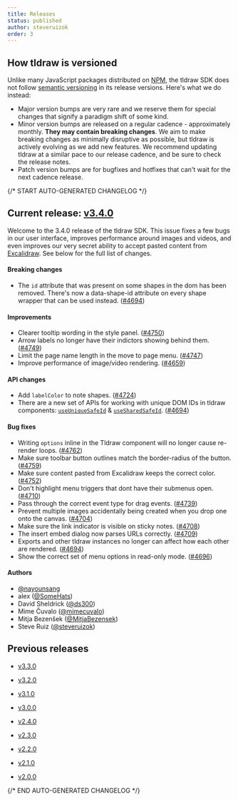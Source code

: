 ```yaml
---
title: Releases
status: published
author: steveruizok
order: 3
---
```


## How tldraw is versioned

Unlike many JavaScript packages distributed on [NPM](https://www.npmjs.com/), the tldraw SDK does not follow [semantic versioning](https://semver.org/) in its release versions. Here's what we do instead:

- Major version bumps are very rare and we reserve them for special changes that signify a paradigm shift of some kind.
- Minor version bumps are released on a regular cadence - approximately monthly. **They may contain breaking changes**. We aim to make breaking changes as minimally disruptive as possible, but tldraw is actively evolving as we add new features. We recommend updating tldraw at a similar pace to our release cadence, and be sure to check the release notes.
- Patch version bumps are for bugfixes and hotfixes that can't wait for the next cadence release.

{/* START AUTO-GENERATED CHANGELOG */}

## Current release: [v3.4.0](/releases/v3.4.0)

Welcome to the 3.4.0 release of the tldraw SDK. This issue fixes a few bugs in our user interface, improves performance around images and videos, and even improves our very secret ability to accept pasted content from [Excalidraw](https://excalidraw.com/). See below for the full list of changes.

#### Breaking changes

- The `id` attribute that was present on some shapes in the dom has been removed. There's now a data-shape-id attribute on every shape wrapper that can be used instead. ([#4694](https://github.com/tldraw/tldraw/pull/4694))

#### Improvements

- Clearer tooltip wording in the style panel. ([#4750](https://github.com/tldraw/tldraw/pull/4750))
- Arrow labels no longer have their indictors showing behind them. ([#4749](https://github.com/tldraw/tldraw/pull/4749))
- Limit the page name length in the move to page menu. ([#4747](https://github.com/tldraw/tldraw/pull/4747))
- Improve performance of image/video rendering. ([#4659](https://github.com/tldraw/tldraw/pull/4659))

#### API changes

- Add `labelColor` to note shapes. ([#4724](https://github.com/tldraw/tldraw/pull/4724))
- There are a new set of APIs for working with unique DOM IDs in tldraw components: [`useUniqueSafeId`](https://staging.tldraw.dev/reference/editor/useUniqueSafeId) & [`useSharedSafeId`](https://staging.tldraw.dev/reference/editor/useSharedSafeId). ([#4694](https://github.com/tldraw/tldraw/pull/4694))

#### Bug fixes

- Writing `options` inline in the Tldraw component will no longer cause re-render loops. ([#4762](https://github.com/tldraw/tldraw/pull/4762))
- Make sure toolbar button outlines match the border-radius of the button. ([#4759](https://github.com/tldraw/tldraw/pull/4759))
- Make sure content pasted from Excalidraw keeps the correct color. ([#4752](https://github.com/tldraw/tldraw/pull/4752))
- Don't highlight menu triggers that dont have their submenus open. ([#4710](https://github.com/tldraw/tldraw/pull/4710))
- Pass through the correct event type for drag events. ([#4739](https://github.com/tldraw/tldraw/pull/4739))
- Prevent multiple images accidentally being created when you drop one onto the canvas. ([#4704](https://github.com/tldraw/tldraw/pull/4704))
- Make sure the link indicator is visible on sticky notes. ([#4708](https://github.com/tldraw/tldraw/pull/4708))
- The insert embed dialog now parses URLs correctly. ([#4709](https://github.com/tldraw/tldraw/pull/4709))
- Exports and other tldraw instances no longer can affect how each other are rendered. ([#4694](https://github.com/tldraw/tldraw/pull/4694))
- Show the correct set of menu options in read-only mode. ([#4696](https://github.com/tldraw/tldraw/pull/4696))

#### Authors

- [@nayounsang](https://github.com/nayounsang)
- alex ([@SomeHats](https://github.com/SomeHats))
- David Sheldrick ([@ds300](https://github.com/ds300))
- Mime Čuvalo ([@mimecuvalo](https://github.com/mimecuvalo))
- Mitja Bezenšek ([@MitjaBezensek](https://github.com/MitjaBezensek))
- Steve Ruiz ([@steveruizok](https://github.com/steveruizok))

## Previous releases

- [v3.3.0](/releases/v3.3.0)

- [v3.2.0](/releases/v3.2.0)

- [v3.1.0](/releases/v3.1.0)

- [v3.0.0](/releases/v3.0.0)

- [v2.4.0](/releases/v2.4.0)

- [v2.3.0](/releases/v2.3.0)

- [v2.2.0](/releases/v2.2.0)

- [v2.1.0](/releases/v2.1.0)

- [v2.0.0](/releases/v2.0.0)

{/* END AUTO-GENERATED CHANGELOG */}
